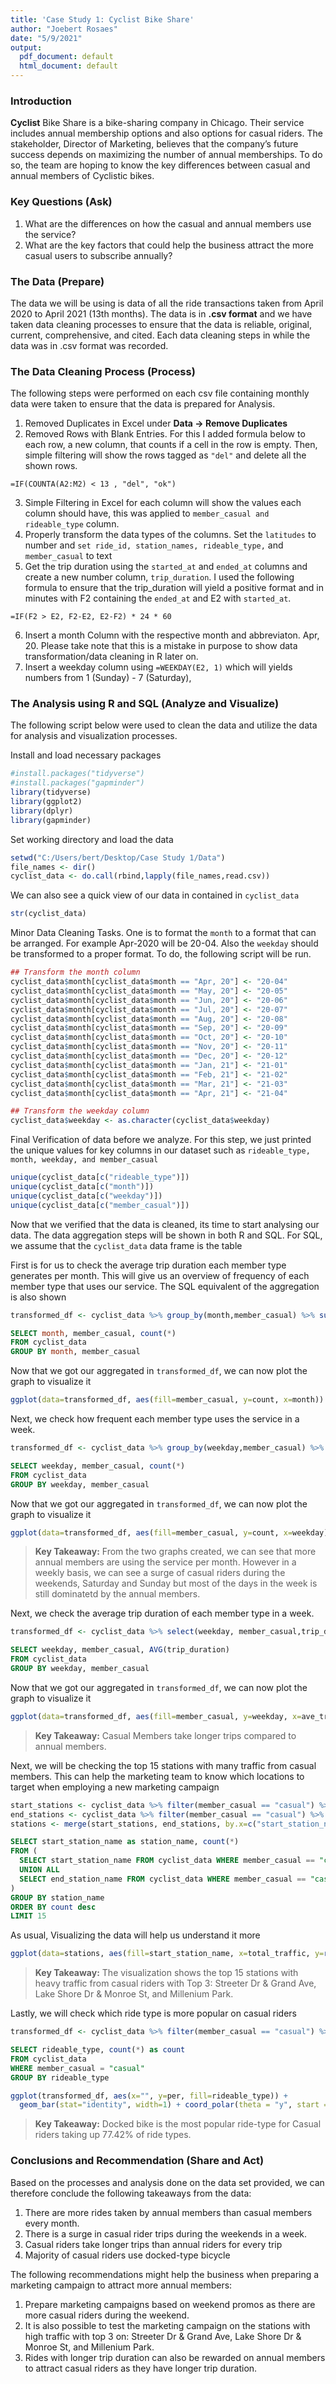 ---
title: 'Case Study 1: Cyclist Bike Share'
author: "Joebert Rosaes"
date: "5/9/2021"
output:
  pdf_document: default
  html_document: default
---


### Introduction
**Cyclist** Bike Share is a bike-sharing company in Chicago. Their service includes annual membership options and also options for casual riders. The stakeholder, Director of Marketing, believes that the company's future success depends on maximizing the number of annual memberships. To do so, the team are hoping to know the key differences between casual and annual members of Cyclistic bikes.


### Key Questions (Ask)
1. What are the differences on how the casual and annual members use the service? 
2. What are the key factors that could help the business attract the more casual users to subscribe annually? 


### The Data (Prepare)
The data we will be using is data of all the ride transactions taken from April 2020 to April 2021 (13th months). The data is in **.csv format** and we have taken data cleaning processes to ensure that the data is reliable, original, current, comprehensive, and cited. Each data cleaning steps in while the data was in .csv format was recorded. 


### The Data Cleaning Process (Process)
The following steps were performed on each csv file containing monthly data were taken to ensure that the data is prepared for Analysis.

1. Removed Duplicates in Excel under **Data -> Remove Duplicates**
2. Removed Rows with Blank Entries. For this I added formula below to each row, a new column, that counts if a cell in the row is empty. Then, simple filtering will show the rows tagged as `"del"` and delete all the shown rows.
```
=IF(COUNTA(A2:M2) < 13 , "del", "ok")
```
3. Simple Filtering in Excel for each column will show the values each column should have, this was applied to `member_casual and rideable_type` column.
4. Properly transform the data types of the columns. Set the `latitudes` to number and `set ride_id, station_names, rideable_type,` and `member_casual` to text
5. Get the trip duration using the `started_at` and `ended_at` columns and create a new number column, `trip_duration`. I used the following formula to ensure that the trip_duration will yield a positive format and in minutes with F2 containing the `ended_at` and E2 with `started_at`.
```
=IF(F2 > E2, F2-E2, E2-F2) * 24 * 60
```
6. Insert a month Column with the respective month and abbreviaton. Apr, 20. Please take note that this is a mistake in purpose to show data transformation/data cleaning in R later on.
7. Insert a weekday column using `=WEEKDAY(E2, 1)` which will yields numbers from 1 (Sunday) - 7 (Saturday),


### The Analysis using R and SQL (Analyze and Visualize)
The following script below were used to clean the data and utilize the data for analysis and visualization processes. 

Install and load necessary packages
```{r message=FALSE, warning=FALSE, error=FALSE}
#install.packages("tidyverse")
#install.packages("gapminder")
library(tidyverse)
library(ggplot2)
library(dplyr)
library(gapminder)
```

Set working directory and load the data
```{r tidy=TRUE,message=FALSE}
setwd("C:/Users/bert/Desktop/Case Study 1/Data")
file_names <- dir() 
cyclist_data <- do.call(rbind,lapply(file_names,read.csv))
```

We can also see a quick view of our data in contained in `cyclist_data`
```{r}
str(cyclist_data)
```

Minor Data Cleaning Tasks. One is to format the `month` to a format that can be arranged. For example Apr-2020 will be 20-04. Also the `weekday` should be transformed to a proper format. To do, the following script will be run.
```{r }
## Transform the month column
cyclist_data$month[cyclist_data$month == "Apr, 20"] <- "20-04"
cyclist_data$month[cyclist_data$month == "May, 20"] <- "20-05"
cyclist_data$month[cyclist_data$month == "Jun, 20"] <- "20-06"
cyclist_data$month[cyclist_data$month == "Jul, 20"] <- "20-07"
cyclist_data$month[cyclist_data$month == "Aug, 20"] <- "20-08"
cyclist_data$month[cyclist_data$month == "Sep, 20"] <- "20-09"
cyclist_data$month[cyclist_data$month == "Oct, 20"] <- "20-10"
cyclist_data$month[cyclist_data$month == "Nov, 20"] <- "20-11"
cyclist_data$month[cyclist_data$month == "Dec, 20"] <- "20-12"
cyclist_data$month[cyclist_data$month == "Jan, 21"] <- "21-01"
cyclist_data$month[cyclist_data$month == "Feb, 21"] <- "21-02"
cyclist_data$month[cyclist_data$month == "Mar, 21"] <- "21-03"
cyclist_data$month[cyclist_data$month == "Apr, 21"] <- "21-04"

## Transform the weekday column
cyclist_data$weekday <- as.character(cyclist_data$weekday)


```

Final Verification of data before we analyze. For this step, we just printed the unique values for key columns in our dataset such as `rideable_type, month, weekday, and member_casual`
```{r tidy=FALSE}
unique(cyclist_data[c("rideable_type")])
unique(cyclist_data[c("month")])
unique(cyclist_data[c("weekday")])
unique(cyclist_data[c("member_casual")])
```

Now that we verified that the data is cleaned, its time to start analysing our data. The data aggregation steps will be shown in both R and SQL. For SQL, we assume that the `cyclist_data` data frame is the table

First is for us to check the average trip duration each member type generates per month. This will give us an overview of frequency of each member type that uses our service. The SQL equivalent of the aggregation is also shown
```{r message=FALSE,}
transformed_df <- cyclist_data %>% group_by(month,member_casual) %>% summarize(count = n()) %>% arrange(month)
```
```{sql eval=FALSE}
SELECT month, member_casual, count(*)
FROM cyclist_data
GROUP BY month, member_casual
```

Now that we got our aggregated in `transformed_df`, we can now plot the graph to visualize it
```{r}
ggplot(data=transformed_df, aes(fill=member_casual, y=count, x=month)) + geom_bar(position="dodge", stat="identity") + labs(title = "Total trips of each member type per month", caption="From Apr-2020 to Apr-2021", y="No. of Trips", fill="Member type") + theme(axis.text.x  = element_text(angle=-90, hjust=0.5, size=11,colour="black")) 
```

Next, we check how frequent each member type uses the service in a week.
```{r message=FALSE,}
transformed_df <- cyclist_data %>% group_by(weekday,member_casual) %>% summarize(count = n()) %>% arrange(weekday)
```
```{sql eval=FALSE}
SELECT weekday, member_casual, count(*)
FROM cyclist_data
GROUP BY weekday, member_casual
```

Now that we got our aggregated in `transformed_df`, we can now plot the graph to visualize it
```{r}
ggplot(data=transformed_df, aes(fill=member_casual, y=count, x=weekday)) + geom_bar(position="dodge", stat="identity") + labs(title = "Total trips of each member type does in a week", caption="1-Sunday to 7-Saturday", y="No. of Trips", fill="Member type") + theme(axis.text.x  = element_text( hjust=0.5, size=11,colour="black")) 
```

> **Key Takeaway:** From the two graphs created, we can see that more annual members are using the service per month. However in a weekly basis, we can see a surge of casual riders during the weekends, Saturday and Sunday but most of the days in the week is still dominatetd by the annual members.

Next, we check the average trip duration of each member type in a week.
```{r message=FALSE,}
transformed_df <- cyclist_data %>% select(weekday, member_casual,trip_duration) %>% group_by(weekday,member_casual) %>% summarise(ave_trip_duration = mean(trip_duration))
```
```{sql eval=FALSE}
SELECT weekday, member_casual, AVG(trip_duration)
FROM cyclist_data
GROUP BY weekday, member_casual
```

Now that we got our aggregated in `transformed_df`, we can now plot the graph to visualize it
```{r}
ggplot(data=transformed_df, aes(fill=member_casual, y=weekday, x=ave_trip_duration)) + geom_bar(position="dodge", stat="identity") + labs(title = "Average trip duration of each member type in a week",  caption="1-Sunday to 7-Saturday", y="Weekday", x="Average trip duration (in mins)", fill="Member type") + theme(axis.text.x  = element_text(hjust=0.5, size=11,colour="black")) 
```

> **Key Takeaway:** Casual Members take longer trips compared to annual members. 

Next, we will be checking the top 15 stations with many traffic from casual members. This can help the marketing team to know which locations to target when employing a new marketing campaign

```{r message=FALSE}
start_stations <- cyclist_data %>% filter(member_casual == "casual") %>% select(start_station_name) %>% group_by(start_station_name) %>% summarise(count=n()) %>% arrange(desc(count)) 
end_stations <- cyclist_data %>% filter(member_casual == "casual") %>% select(end_station_name) %>% group_by(end_station_name) %>% summarise(count=n()) %>% arrange(desc(count)) 
stations <- merge(start_stations, end_stations, by.x=c("start_station_name"), by.y=c("end_station_name")) %>% group_by(start_station_name) %>% summarize(total_traffic = count.x + count.y) %>% arrange(desc(total_traffic)) %>% head(15)
```
```{sql eval=FALSE}
SELECT start_station_name as station_name, count(*)
FROM (
  SELECT start_station_name FROM cyclist_data WHERE member_casual == "casual"
  UNION ALL
  SELECT end_station_name FROM cyclist_data WHERE member_casual == "casual"
)
GROUP BY station_name
ORDER BY count desc
LIMIT 15
```


As usual, Visualizing the data will help us understand it more
```{r}
ggplot(data=stations, aes(fill=start_station_name, x=total_traffic, y=reorder(start_station_name, total_traffic))) + geom_bar(position="dodge", stat="identity") + labs(title = "Top 15 stations with heavy traffic from casual users", x="Total Traffic", y="Station Name") + theme(axis.text.x  = element_text(angle=-90,hjust=0.5, size=11,colour="black"), legend.position = "none")
```

>**Key Takeaway:** The visualization shows the top 15 stations with heavy traffic from casual riders with Top 3: Streeter Dr & Grand Ave, Lake Shore Dr & Monroe St, and Millenium Park.

Lastly, we will check which ride type is more popular on casual riders
```{r}
transformed_df <- cyclist_data %>% filter(member_casual == "casual") %>% select(rideable_type) %>% group_by(rideable_type) %>% summarise(count = n()) %>%  mutate(per = round(count/sum(count)* 100, digits=2), percent=paste(per, '%'))
```
``` {sql eval=FALSE}
SELECT rideable_type, count(*) as count
FROM cyclist_data
WHERE member_casual = "casual"
GROUP BY rideable_type
```

``` {r}
ggplot(transformed_df, aes(x="", y=per, fill=rideable_type)) +
  geom_bar(stat="identity", width=1) + coord_polar(theta = "y", start = 0) + theme_void() + geom_text(aes(x=1.2, y = cumsum(per) - per/2, label=percent)) + labs(title = "Top Ride type among casual members", x="Total Traffic", y="Station Name", fill="Ride Type")
```

> **Key Takeaway:** Docked bike is the most popular ride-type for Casual riders taking up 77.42% of ride types.


### Conclusions and Recommendation (Share and Act)
Based on the processes and analysis done on the data set provided, we can therefore conclude the following takeaways from the data:

1. There are more rides taken by annual members than casual members every month.
2. There is a surge in casual rider trips during the weekends in a week.
3. Casual riders take longer trips than annual riders for every trip
4. Majority of casual riders use docked-type bicycle

The following recommendations might help the business when preparing a marketing campaign to attract more annual members:

1. Prepare marketing campaigns based on weekend promos as there are more casual riders during the weekend. 
2. It is also possible to test the marketing campaign on the stations with high traffic with top 3 on: Streeter Dr & Grand Ave, Lake Shore Dr & Monroe St, and Millenium Park.
3. Rides with longer trip duration can also be rewarded on annual members to attract casual riders as they have longer trip duration. 